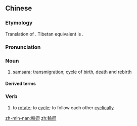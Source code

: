 {{also|輪廻|輪回|轮回}}

==Chinese==
{{zh-forms|s=轮回|t2=輪回}}
{{wikipedia|lang=zh}}

===Etymology===
Translation of {{der|zh|sa|संसार||passing through a succession of states}}. Tibetan equivalent is {{m|bo|འཁོར་བ}}.

===Pronunciation===
{{zh-pron
|m=lúnhuí
|c=leon4 wui4
|mn=lûn-hôe/lûn-hê
|cat=n,v
}}

===Noun===
{{zh-noun}}

# {{lb|zh|Buddhism}} [[samsara]]; [[transmigration]]; [[cycle]] of [[birth]], [[death]] and [[rebirth]]

====Derived terms====
{{zh-der|生死輪迴|六道輪迴}}

===Verb===
{{zh-verb}}

# to [[rotate]]; to [[cycle]]; to follow each other [[cyclically]]

[[zh-min-nan:輪迴]]
[[zh:輪迴]]